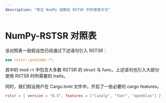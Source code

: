 ```yaml
---
description: "常见 NumPy 函数在 RSTSR 中的使用方式"
---
```


# NumPy-RSTSR 对照表

该对照表一般假设您已经通过下述语句引入 RSTSR：

```rust
use rstsr::prelude::*;
```

其中的 mod `rt` 中包含大多数 RSTSR 的 struct 与 func。上述语句也引入大部分使用 RSTSR 时所需要的 traits。

同时，我们假设用户在 Cargo.toml 文件中，开启了一些必要的 cargo features。

```toml
rstsr = { version = "0.3", features = ["linalg", "faer", "openblas"] }
```

